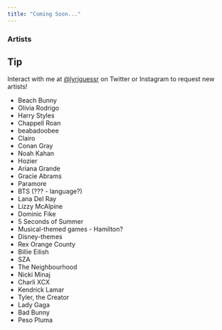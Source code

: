```yaml
---
title: "Coming Soon..."
---
```


### Artists

::: {.callout-tip appearance="simple"}
## Tip
Interact with me at [@lyriguessr](https://x.com/lyriguessr) on Twitter or Instagram to request new artists!
:::

* Beach Bunny
* Olivia Rodrigo
* Harry Styles
* Chappell Roan
* beabadoobee
* Clairo
* Conan Gray
* Noah Kahan
* Hozier
* Ariana Grande
* Gracie Abrams
* Paramore
* BTS (??? - language?)
* Lana Del Ray
* Lizzy McAlpine
* Dominic Fike
* 5 Seconds of Summer
* Musical-themed games - Hamilton?
* Disney-themes
* Rex Orange County
* Billie Eilish
* SZA
* The Neighbourhood
* Nicki Minaj
* Charli XCX
* Kendrick Lamar
* Tyler, the Creator 
* Lady Gaga
* Bad Bunny
* Peso Pluma